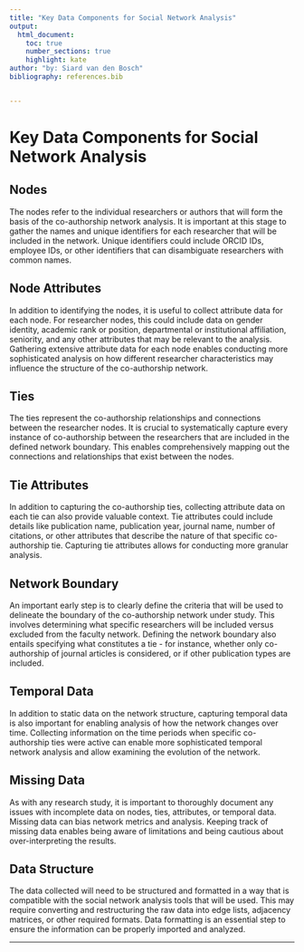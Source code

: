 ```yaml
---
title: "Key Data Components for Social Network Analysis"
output:
  html_document:
    toc: true
    number_sections: true
    highlight: kate
author: "by: Siard van den Bosch"
bibliography: references.bib


---
```


# Key Data Components for Social Network Analysis

## Nodes

The nodes refer to the individual researchers or authors that will form the basis of the co-authorship network analysis. It is important at this stage to gather the names and unique identifiers for each researcher that will be included in the network. Unique identifiers could include ORCID IDs, employee IDs, or other identifiers that can disambiguate researchers with common names.

## Node Attributes 

In addition to identifying the nodes, it is useful to collect attribute data for each node. For researcher nodes, this could include data on gender identity, academic rank or position, departmental or institutional affiliation, seniority, and any other attributes that may be relevant to the analysis. Gathering extensive attribute data for each node enables conducting more sophisticated analysis on how different researcher characteristics may influence the structure of the co-authorship network.

## Ties

The ties represent the co-authorship relationships and connections between the researcher nodes. It is crucial to systematically capture every instance of co-authorship between the researchers that are included in the defined network boundary. This enables comprehensively mapping out the connections and relationships that exist between the nodes.

## Tie Attributes

In addition to capturing the co-authorship ties, collecting attribute data on each tie can also provide valuable context. Tie attributes could include details like publication name, publication year, journal name, number of citations, or other attributes that describe the nature of that specific co-authorship tie. Capturing tie attributes allows for conducting more granular analysis.

## Network Boundary 

An important early step is to clearly define the criteria that will be used to delineate the boundary of the co-authorship network under study. This involves determining what specific researchers will be included versus excluded from the faculty network. Defining the network boundary also entails specifying what constitutes a tie - for instance, whether only co-authorship of journal articles is considered, or if other publication types are included.

## Temporal Data

In addition to static data on the network structure, capturing temporal data is also important for enabling analysis of how the network changes over time. Collecting information on the time periods when specific co-authorship ties were active can enable more sophisticated temporal network analysis and allow examining the evolution of the network.

## Missing Data

As with any research study, it is important to thoroughly document any issues with incomplete data on nodes, ties, attributes, or temporal data. Missing data can bias network metrics and analysis. Keeping track of missing data enables being aware of limitations and being cautious about over-interpreting the results.

## Data Structure 

The data collected will need to be structured and formatted in a way that is compatible with the social network analysis tools that will be used. This may require converting and restructuring the raw data into edge lists, adjacency matrices, or other required formats. Data formatting is an essential step to ensure the information can be properly imported and analyzed.

---